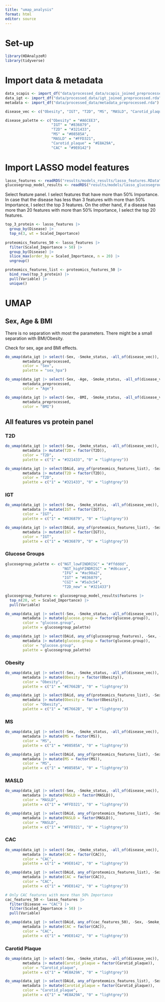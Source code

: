 ```yaml
---
title: "umap_analysis"
format: html
editor: source
---
```


# Set-up

```r
library(HDAnalyzeR)
library(tidyverse)
```

# Import data & metadata

```r
data_scapis <- import_df("data/processed_data/scapis_joined_preprocessed.rda")
data_igt <- import_df("data/processed_data/igt_joined_preprocessed.rda")
metadata <- import_df("data/processed_data/metadata_preprocessed.rda")
```

```r
disease_vec <- c("Obesity", "IGT", "T2D", "MS", "MASLD", "Carotid_plaque", "CAC")
```

```r
disease_palette <- c("Obesity" = "#A6CEE3", 
                     "IGT" = "#836879", 
                     "T2D" = "#321433",
                     "MS" = "#08585A", 
                     "MASLD" = "#FFD321", 
                     "Carotid_plaque" = "#E8A29A", 
                     "CAC" = "#9E0142")
```

# Import LASSO model features

```r
lasso_features <- readRDS("results/models_results/lasso_features.RData")
glucosegroup_model_results <- readRDS("results/models/lasso_glucosegroups_multiclass.RData")
```

Select feature panel. I select features that have more than 50% Importance. In case that the disease has less than 3 features with more than 50% Importance, I select the top 3 features. On the other hand, if a disease has more than 20 features with more than 50% Importance, I select the top 20 features.

```r
top_3_protein <- lasso_features |> 
  group_by(Disease) |> 
  top_n(3, wt = Scaled_Importance)
  
proteomics_features_50 <- lasso_features |> 
  filter(Scaled_Importance > 50) |> 
  group_by(Disease) |>
  slice_max(order_by = Scaled_Importance, n = 20) |> 
  ungroup()

proteomics_features_list <- proteomics_features_50 |> 
  bind_rows(top_3_protein) |>
  pull(Variable) |> 
  unique()
```

# UMAP

## Sex, Age & BMI

There is no separation with most the parameters. There might be a small separation with BMI/Obesity.

Check for sex, age and BMI effects.

```r
do_umap(data_igt |> select(-Sex, -Smoke_status, -all_of(disease_vec)),
        metadata_preprocessed,
        color = "Sex",
        palette = "sex_hpa")

do_umap(data_igt |> select(-Sex, -Age, -Smoke_status, -all_of(disease_vec)),
        metadata_preprocessed,
        color = "Age")

do_umap(data_igt |> select(-Sex, -BMI, -Smoke_status, -all_of(disease_vec)),
        metadata_preprocessed,
        color = "BMI")
```

## All features vs protein panel

### T2D

```r
do_umap(data_igt |> select(-Sex, -Smoke_status, -all_of(disease_vec)),
        metadata |> mutate(T2D = factor(T2D)),
        color = "T2D",
        palette = c("1" = "#321433", "0" = "lightgrey"))

do_umap(data_igt |> select(DAid, any_of(proteomics_features_list), -Sex, -Smoke_status),
        metadata |> mutate(T2D = factor(T2D)),
        color = "T2D",
        palette = c("1" = "#321433", "0" = "lightgrey"))
```

### IGT

```r
do_umap(data_igt |> select(-Sex, -Smoke_status, -all_of(disease_vec)),
        metadata |> mutate(IGT = factor(IGT)),
        color = "IGT",
        palette = c("1" = "#836879", "0" = "lightgrey"))

do_umap(data_igt |> select(DAid, any_of(proteomics_features_list), -Sex, -Smoke_status),
        metadata |> mutate(IGT = factor(IGT)),
        color = "IGT",
        palette = c("1" = "#836879", "0" = "lightgrey"))
```

### Glucose Groups

```r
glucosegroup_palette <- c("NGT_lowFINDRISC" = "#ffdddd",
                          "NGT_highFINDRISC" = "#d6cace",
                          "IFG" = "#ac98a2",
                          "IGT" = "#836879", 
                          "CGI" = "#5a3c54",
                          "T2D_new" = "#321433")

glucosegroup_features <- glucosegroup_model_results$features |> 
  top_n(20, wt = Scaled_Importance) |> 
  pull(Variable)

do_umap(data_igt |> select(-Sex, -Smoke_status, -all_of(disease_vec)),
        metadata |> mutate(glucose.group = factor(glucose.group)),
        color = "glucose.group",
        palette = glucosegroup_palette)

do_umap(data_igt |> select(DAid, any_of(glucosegroup_features), -Sex, -Smoke_status),
        metadata |> mutate(glucose.group = factor(glucose.group)),
        color = "glucose.group",
        palette = glucosegroup_palette)
```

### Obesity

```r
do_umap(data_igt |> select(-Sex, -Smoke_status, -all_of(disease_vec)),
        metadata |> mutate(Obesity = factor(Obesity)),
        color = "Obesity",
        palette = c("1" = "#E7662B", "0" = "lightgrey"))

do_umap(data_igt |> select(DAid, any_of(proteomics_features_list), -Sex, -Smoke_status),
        metadata |> mutate(Obesity = factor(Obesity)),
        color = "Obesity",
        palette = c("1" = "#E7662B", "0" = "lightgrey"))
```

### MS

```r
do_umap(data_igt |> select(-Sex, -Smoke_status, -all_of(disease_vec)),
        metadata |> mutate(MS = factor(MS)),
        color = "MS",
        palette = c("1" = "#08585A", "0" = "lightgrey"))

do_umap(data_igt |> select(DAid, any_of(proteomics_features_list), -Sex, -Smoke_status),
        metadata |> mutate(MS = factor(MS)),
        color = "MS",
        palette = c("1" = "#08585A", "0" = "lightgrey"))
```

### MASLD

```r
do_umap(data_igt |> select(-Sex, -Smoke_status, -all_of(disease_vec)),
        metadata |> mutate(MASLD = factor(MASLD)),
        color = "MASLD",
        palette = c("1" = "#FFD321", "0" = "lightgrey"))

do_umap(data_igt |> select(DAid, any_of(proteomics_features_list), -Sex, -Smoke_status),
        metadata |> mutate(MASLD = factor(MASLD)),
        color = "MASLD",
        palette = c("1" = "#FFD321", "0" = "lightgrey"))
```

### CAC

```r
do_umap(data_igt |> select(-Sex, -Smoke_status, -all_of(disease_vec)),
        metadata |> mutate(CAC = factor(CAC)),
        color = "CAC",
        palette = c("1" = "#9E0142", "0" = "lightgrey"))

do_umap(data_igt |> select(DAid, any_of(proteomics_features_list), -Sex, -Smoke_status),
        metadata |> mutate(CAC = factor(CAC)),
        color = "CAC",
        palette = c("1" = "#9E0142", "0" = "lightgrey"))

# Only CAC features with more than 50% Importance
cac_features_50 <- lasso_features |> 
  filter(Disease == "CAC") |> 
  filter(Scaled_Importance > 50) |> 
  pull(Variable)

do_umap(data_igt |> select(DAid, any_of(cac_features_50), -Sex, -Smoke_status),
        metadata |> mutate(CAC = factor(CAC)),
        color = "CAC",
        palette = c("1" = "#9E0142", "0" = "lightgrey"))
```

### Carotid Plaque

```r
do_umap(data_igt |> select(-Sex, -Smoke_status, -all_of(disease_vec)),
        metadata |> mutate(Carotid_plaque = factor(Carotid_plaque)),
        color = "Carotid_plaque",
        palette = c("1" = "#E8A29A", "0" = "lightgrey"))

do_umap(data_igt |> select(DAid, any_of(proteomics_features_list), -Sex, -Smoke_status),
        metadata |> mutate(Carotid_plaque = factor(Carotid_plaque)),
        color = "Carotid_plaque",
        palette = c("1" = "#E8A29A", "0" = "lightgrey"))
```
